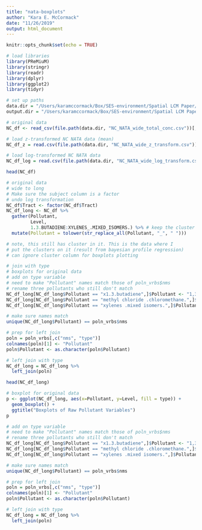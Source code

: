 ```yaml
---
title: "nata-boxplots"
author: "Kara E. McCormack"
date: "11/26/2019"
output: html_document
---
```


```r
knitr::opts_chunk$set(echo = TRUE)
```

```r
# load libraries
library(PReMiuM)
library(stringr)
library(readr)
library(dplyr)
library(ggplot2)
library(tidyr)
```

```r
# set up paths
data.dir = "/Users/karamccormack/Box/SES-environment/Spatial LCM Paper/Data/"
output.dir = "/Users/karamccormack/Box/SES-environment/Spatial LCM Paper/Output/"

# original data
NC_df <- read_csv(file.path(data.dir, "NC_NATA_wide_total_conc.csv"))[,-1]

# load z-transformed NC NATA data (mean)
NC_df_z = read.csv(file.path(data.dir, "NC_NATA_wide_z_transform.csv"))[,-1]

# load log-transformed NC NATA data
NC_df_log = read.csv(file.path(data.dir, "NC_NATA_wide_log_transform.csv"))[,-1]

head(NC_df)
```

```r
# original data
# wide to long
# Make sure the subject column is a factor
# undo log transformation
NC_df$Tract <- factor(NC_df$Tract)
NC_df_long <- NC_df %>%
  gather(Pollutant,
         Level,
         1.3.BUTADIENE:XYLENES_.MIXED_ISOMERS.) %>% # keep the cluster column - need this for plotting
  mutate(Pollutant = tolower(str_replace_all(Pollutant, "_", " "))) 

# note, this still has cluster in it. This is the data where I
# put the clusters on it (result from bayesian profile regression)
# can ignore cluster column for boxplots plotting

```

```r
# join with type
# boxplots for original data
# add on type variable
# need to make "Pollutant" names match those of poln_vrbs$nms
# rename three pollutants who still don't match
NC_df_long[NC_df_long$Pollutant == "x1.3.butadiene",]$Pollutant <- "1,3-butadiene"
NC_df_long[NC_df_long$Pollutant == "methyl chloride .chloromethane.",]$Pollutant <- "methyl chloride"
NC_df_long[NC_df_long$Pollutant == "xylenes .mixed isomers.",]$Pollutant <- "xylenes"

# make sure names match
unique(NC_df_long$Pollutant) == poln_vrbs$nms

# prep for left join
poln = poln_vrbs[,c("nms", "type")]
colnames(poln)[1] <- "Pollutant"
poln$Pollutant <- as.character(poln$Pollutant)

# left join with type
NC_df_long = NC_df_long %>%
  left_join(poln) 

head(NC_df_long)
```

```r
# boxplot for original data
p <- ggplot(NC_df_long, aes(x=Pollutant, y=Level, fill = type)) + 
  geom_boxplot() + 
  ggtitle("Boxplots of Raw Pollutant Variables")
p
```


```r
# add on type variable
# need to make "Pollutant" names match those of poln_vrbs$nms
# rename three pollutants who still don't match
NC_df_long[NC_df_long$Pollutant == "x1.3.butadiene",]$Pollutant <- "1,3-butadiene"
NC_df_long[NC_df_long$Pollutant == "methyl chloride .chloromethane.",]$Pollutant <- "methyl chloride"
NC_df_long[NC_df_long$Pollutant == "xylenes .mixed isomers.",]$Pollutant <- "xylenes"

# make sure names match
unique(NC_df_long$Pollutant) == poln_vrbs$nms

# prep for left join
poln = poln_vrbs[,c("nms", "type")]
colnames(poln)[1] <- "Pollutant"
poln$Pollutant <- as.character(poln$Pollutant)

# left join with type
NC_df_long = NC_df_long %>%
  left_join(poln) 
```

